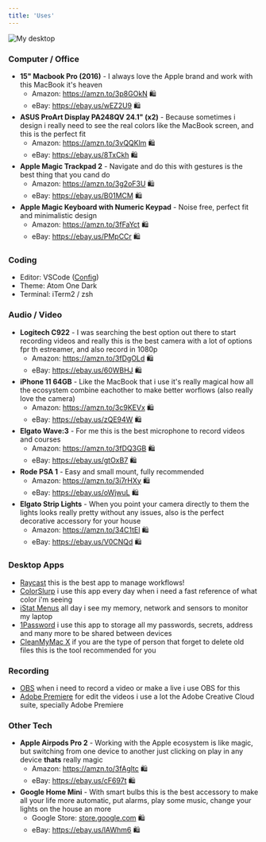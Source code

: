 ```yaml
---
title: 'Uses'
---
```


<Image
  alt="My desktop"
  className="rounded-lg"
  height={3024}
  src="/static/img/uses_desk.jpg"
  width={4032}
/>

### Computer / Office

- **15" Macbook Pro (2016)** - I always love the Apple brand and work with this MacBook it's heaven
  - Amazon: https://amzn.to/3p8GOkN 🛍
  - eBay: https://ebay.us/wEZ2U9 🛍
- **ASUS ProArt Display PA248QV 24.1" (x2)** - Because sometimes i design i really need to see the real colors like the MacBook screen, and this is the perfect fit
  - Amazon: https://amzn.to/3vQQKlm 🛍
  - eBay: https://ebay.us/8TxCkh 🛍
- **Apple Magic Trackpad 2** - Navigate and do this with gestures is the best thing that you cand do
  - Amazon: https://amzn.to/3g2oF3U 🛍
  - eBay: https://ebay.us/B01MCM 🛍
- **Apple Magic Keyboard with Numeric Keypad** - Noise free, perfect fit and minimalistic design
  - Amazon: https://amzn.to/3fFaYct 🛍
  - eBay: https://ebay.us/PMpCCr 🛍

### Coding

- Editor: VSCode ([Config](https://gist.github.com/danestves/f54f6a538e2a5bf62b85720780697900))
- Theme: Atom One Dark
- Terminal: iTerm2 / zsh

### Audio / Video

- **Logitech C922** - I was searching the best option out there to start recording videos and really this is the best camera with a lot of options fpr th estreamer, and also record in 1080p
  - Amazon: https://amzn.to/3fDgOLd 🛍
  - eBay: https://ebay.us/60WBHJ 🛍
- **iPhone 11 64GB** - Like the MacBook that i use it's really magical how all the ecosystem combine eachother to make better worflows (also really love the camera)
  - Amazon: https://amzn.to/3c9KEVx 🛍
  - eBay: https://ebay.us/zQE94W 🛍
- **Elgato Wave:3** - For me this is the best microphone to record videos and courses
  - Amazon: https://amzn.to/3fDQ3GB 🛍
  - eBay: https://ebay.us/gtOxB7 🛍
- **Rode PSA 1** - Easy and small mount, fully recommended
  - Amazon: https://amzn.to/3i7rHXy 🛍
  - eBay: https://ebay.us/oWjwuL 🛍
- **Elgato Strip Lights** - When you point your camera directly to them the lights looks really pretty without any issues, also is the perfect decorative accessory for your house
  - Amazon: https://amzn.to/34C1tEl 🛍
  - eBay: https://ebay.us/V0CNQd 🛍

### Desktop Apps

- [Raycast](https://raycast.com/) this is the best app to manage workflows!
- [ColorSlurp](https://colorslurp.com/) i use this app every day when i need a fast reference of what color i'm seeing
- [iStat Menus](https://bjango.com/mac/istatmenus/) all day i see my memory, network and sensors to monitor my laptop
- [1Password](https://1password.com/) i use this app to storage all my passwords, secrets, address and many more to be shared between devices
- [CleanMyMac X](https://macpaw.com/cleanmymac) if you are the type of person that forget to delete old files this is the tool recommended for you

### Recording

- [OBS](https://obsproject.com/) when i need to record a video or make a live i use OBS for this
- [Adobe Premiere](https://www.adobe.com/products/premiere.html) for edit the videos i use a lot the Adobe Creative Cloud suite, specially Adobe Premiere

### Other Tech

- **Apple Airpods Pro 2** - Working with the Apple ecosystem is like magic, but switching from one device to another just clicking on play in any device **thats** really magic
  - Amazon: https://amzn.to/3fAgltc 🛍
  - eBay: https://ebay.us/cF697t 🛍
- **Google Home Mini** - With smart bulbs this is the best accessory to make all your life more automatic, put alarms, play some music, change your lights on the house an more
  - Google Store: [store.google.com](https://store.google.com/product/google_nest_mini?hl=en-US) 🛍
  - eBay: https://ebay.us/lAWhm6 🛍

